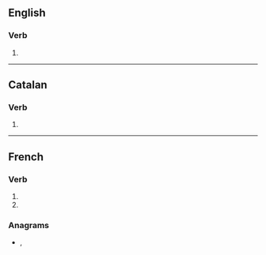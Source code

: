 {{also|assemblés}}

==English==

===Verb===
{{head|en|verb form}}

# {{en-third-person singular of|assemble}}

----

==Catalan==

===Verb===
{{head|ca|verb form}}

# {{ca-verb form of|p=2|n=sg|t=pres|m=ind|assemblar}}

----

==French==

===Verb===
{{fr-verb-form}}

# {{inflection of|assembler||2|s|pres|indc|lang=fr}}
# {{inflection of|assembler||2|s|pres|subj|lang=fr}}

===Anagrams===
* {{l|fr|blessâmes}}, {{l|fr|semblasse}}